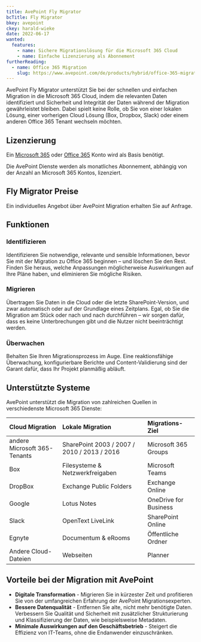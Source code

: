 ```yaml
---
title: AvePoint Fly Migrator
bcTitle: Fly Migrator
bkey: avepoint
ckey: harald-wieke
date: 2022-06-17
wanted:
  features:
    - name: Sichere Migrationslösung für die Microsoft 365 Cloud
    - name: Einfache Lizenzierung als Abonnement
furtherReading:
  - name: Office 365 Migration
    slug: https://www.avepoint.com/de/products/hybrid/office-365-migration
---
```




<Intro>

AvePoint Fly Migrator unterstützt Sie bei der schnellen und einfachen Migration in die Microsoft 365 Cloud, indem die relevanten Daten identifiziert und Sicherheit und Integrität der Daten während der Migration gewährleistet bleiben.
Dabei spielt keine Rolle, ob Sie von einer lokalen Lösung, einer vorherigen Cloud Lösung (Box, Dropbox, Slack) oder einem anderen Office 365 Tenant wechseln möchten.


</Intro>

<TOC />


## Lizenzierung

<Info>

Ein [Microsoft 365](/hersteller/microsoft/microsoft-365/) oder [Office 365](/hersteller/microsoft/office-365/) Konto wird als Basis benötigt.

</Info>

Die AvePoint Dienste werden als monatliches Abonnement, abhängig von der Anzahl an Microsoft 365 Kontos, lizenziert.


## Fly Migrator Preise

<GetInTouch variant="info">

Ein individuelles Angebot über AvePoint Migration erhalten Sie auf Anfrage.

</GetInTouch>


## Funktionen

### Identifizieren

Identifizieren Sie notwendige, relevante und sensible Informationen, bevor Sie mit der Migration zu Office 365 beginnen – und löschen Sie den Rest. Finden Sie heraus, welche Anpassungen möglicherweise Auswirkungen auf Ihre Pläne haben, und eliminieren Sie mögliche Risiken.

### Migrieren

Übertragen Sie Daten in die Cloud oder die letzte SharePoint-Version, und zwar automatisch oder auf der Grundlage eines Zeitplans. Egal, ob Sie die Migration am Stück oder nach und nach durchführen – wir sorgen dafür, dass es keine Unterbrechungen gibt und die Nutzer nicht beeinträchtigt werden.

### Überwachen

Behalten Sie Ihren Migrationsprozess im Auge. Eine reaktionsfähige Überwachung, konfigurierbare Berichte und Content-Validierung sind der Garant dafür, dass Ihr Projekt planmäßig abläuft.


## Unterstützte Systeme

AvePoint unterstützt die Migration von zahlreichen Quellen in verschiedenste Microsoft 365 Dienste:


|Cloud Migration|Lokale Migration|Migrations-Ziel|
|:---|:---|:---|
|andere Microsoft 365-Tenants|SharePoint 2003 / 2007 / 2010 / 2013 / 2016|Microsoft 365 Groups|
|Box|Filesysteme & Netzwerkfreigaben|Microsoft Teams|
|DropBox|Exchange Public Folders|Exchange Online|
|Google|Lotus Notes|OneDrive for Business|
|Slack|OpenText LiveLink|SharePoint Online|
|Egnyte|Documentum & eRooms|Öffentliche Ordner|
|Andere Cloud-Dateien|Webseiten|Planner|



## Vorteile bei der Migration mit AvePoint

- **Digitale Transformation** - Migrieren Sie in kürzester Zeit und profitieren Sie von der umfangreichen Erfahrung der AvePoint Migrationsexperten.
- **Bessere Datenqualität** - Entfernen Sie alte, nicht mehr benötigte Daten. Verbessern Sie Qualität und Sicherheit mit zusätzlicher Strukturierung und Klassifizierung der Daten, wie beispielsweise Metadaten.
- **Minimale Auswirkungen auf den Geschäftsbetrieb** - Steigert die Effizienz von IT-Teams, ohne die Endanwender einzuschränken.
